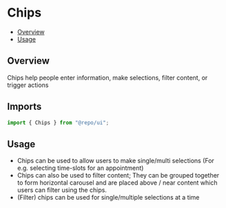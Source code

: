 

<Meta of={ChipsStories} />

# Chips

- [Overview](#overview)
- [Usage](#usage)

## Overview

Chips help people enter information, make selections, filter content, or trigger actions

## Imports

```js
import { Chips } from "@repo/ui";
```

## Usage

- Chips can be used to allow users to make single/multi selections (For e.g. selecting time-slots for an appointment)
- Chips can also be used to filter content; They can be grouped together to form horizontal carousel and are placed above / near content which users can filter using the chips.
- (Filter) chips can be used for single/multiple selections at a time
